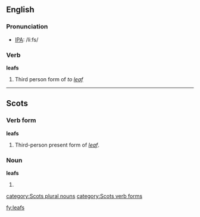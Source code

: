 ==English==

===Pronunciation===
*[[w:IPA|IPA]]: /liːfs/

===Verb===
'''leafs'''

# Third person form of ''to [[leaf#Verb|leaf]]''

----

==Scots==

===Verb form===
'''leafs'''

# Third-person present form of ''[[leaf#Scots|leaf]]''.

===Noun===
'''leafs'''

# {{plural of|[[leaf#Scots|leaf]]}}

[[category:Scots plural nouns]]
[[category:Scots verb forms]]

[[fy:leafs]]